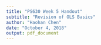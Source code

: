 ```yaml
---
title: "PS630 Week 5 Handout"
subtitle: "Revision of OLS Basics"
author: "Haohan Chen"
date: "October 4, 2018"
output: pdf_document
---
```



